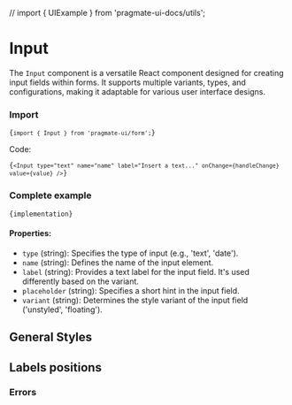 
// import { UIExample } from 'pragmate-ui-docs/utils';

# Input

The `Input` component is a versatile React component designed for creating input fields within forms. It supports
multiple variants, types, and configurations, making it adaptable for various user interface designs.

### Import

<Code>{`import { Input } from 'pragmate-ui/form';`}</Code>

Code:

<Code>{`<Input type="text" name="name" label="Insert a text..." onChange={handleChange} value={value} />`}</Code>

### Complete example

<Code>{implementation}</Code>

<DefaultExamples />

#### Properties:

-   `type` (string): Specifies the type of input (e.g., 'text', 'date').
-   `name` (string): Defines the name of the input element.
-   `label` (string): Provides a text label for the input field. It's used differently based on the variant.
-   `placeholder` (string): Specifies a short hint in the input field.
-   `variant` (string): Determines the style variant of the input field ('unstyled', 'floating').

<h2>General Styles</h2>
<DefaultExamples />

<h2>Labels positions</h2>

<LabelExamples />

<h3>Errors</h3>

<Errors />

<ErrorExamples />
